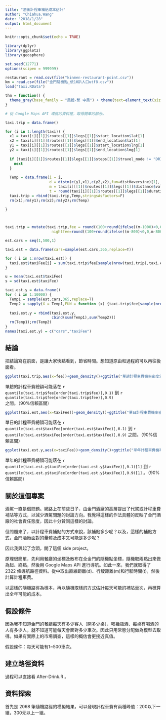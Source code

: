 ```yaml
---
title: "酒後計程車補貼成本估計"
author: "Chiahua.Wang"
date: "2018/1/28"
output: html_document
---
```


```r
knitr::opts_chunk$set(echo = TRUE)

```

```r
library(dplyr)
library(ggplot2)
library(geosphere)

set.seed(12771)
options(scipen = 999999)

restaurant = read.csv(file("kinmen-restaurant-point.csv"))
km = read.csv(file("金門隨機點_依10趴人口utf8.csv"))
load("taxi.RData")

thm = function() {
  theme_gray(base_family = "黑體-繁 中黑") + theme(text=element_text(size=18))
}

# 從 Google Maps API 導航的資料裡，取得開車的部分。

taxi.trip = data.frame()

for (i in 1:length(taxi)) {
  x1 = taxi[i][[1]]$routes[[1]]$legs[[1]]$start_location$lat[1]
  x2 = taxi[i][[1]]$routes[[1]]$legs[[1]]$end_location$lat[1]
  y1 = taxi[i][[1]]$routes[[1]]$legs[[1]]$start_location$lng[1]
  y2 = taxi[i][[1]]$routes[[1]]$legs[[1]]$end_location$lng[1]
  
  if (taxi[i][[1]]$routes[[1]]$legs[[1]]$steps[[1]]$travel_mode != "DRIVING") {
    next
  }
  
  Temp = data.frame(i = i,
                    d = distm(c(y1,x1),c(y2,x2),fun=distHaversine)[1],
                    m = taxi[i][[1]]$routes[[1]]$legs[[1]]$distance$value[1],
                    t = round(taxi[i][[1]]$routes[[1]]$legs[[1]]$duration$value[1]/60,2))
  taxi.trip = rbind(taxi.trip,Temp,stringsAsFactors=F)
  rm(x1);rm(y1);rm(x2);rm(y2);rm(Temp)
  
}



taxi.trip = mutate(taxi.trip,fee = round((100+round(ifelse((m-1000)<0,0,m-1000)/250,0)*5),0),
                     nightfee=round((100+round(ifelse((m-800)<0,0,m-800)/200,0)*5),0))

est.cars = seq(1,500,1)

taxi.est = data.frame(cars=sample(est.cars,365,replace=T))

for ( i in 1:nrow(taxi.est)) {
  taxi.est$taxiFee[i] = sum(taxi.trip$fee[sample(nrow(taxi.trip),taxi.est$cars[i],replace=T)])
}

u = mean(taxi.est$taxiFee)
s = sd(taxi.est$taxiFee)

taxi.est.y = data.frame()
for ( i in 1:10000) {
  Temp1 = sample(est.cars,365,replace=T)
  Temp2 = sapply(X = Temp1,FUN = function (x) {taxi.trip$fee[sample(nrow(taxi.trip),x,replace=T)] %>% sum()})
  
  taxi.est.y = rbind(taxi.est.y,
                     cbind(sum(Temp1),sum(Temp2)))
  rm(Temp1);rm(Temp2)
}
names(taxi.est.y) = c("cars","taxiFee")
```

## 結論

把結論寫在前面，是讓大家快點看到，節省時間。想知道原由和過程的可以再往後面看。

```r

ggplot(taxi.trip,aes(x=fee))+geom_density()+ggtitle("單趟計程車費機率密度分佈圖")+thm()

```

單趟的計程車費總額可能落在 `r quantile(taxi.trip$fee[order(taxi.trip$fee)],0.1)` 到 `r quantile(taxi.trip$fee[order(taxi.trip$fee)],0.9)` 之間。（90%信賴區間）

```r

ggplot(taxi.est,aes(x=taxiFee))+geom_density()+ggtitle("單日計程車費機率密度分佈圖")+thm()

```

單日的計程車費總額可能落在 `r quantile(taxi.est$taxiFee[order(taxi.est$taxiFee)],0.1)` 到 `r quantile(taxi.est$taxiFee[order(taxi.est$taxiFee)],0.9)` 之間。（90%信賴區間）

```r

ggplot(taxi.est.y,aes(x=taxiFee))+geom_density()+ggtitle("單年計程車費機率密度分佈圖")+thm()

```

單年的計程車費總額可能落在 `r quantile(taxi.est.y$taxiFee[order(taxi.est.y$taxiFee)],0.1)[1]` 到 `r quantile(taxi.est.y$taxiFee[order(taxi.est.y$taxiFee)],0.9)[1]` 。（90%信賴區間）

## 關於這個專案

酒駕一直是個問題。網路上在前些日子，由金門酒廠的高層提出了代駕或計程車費補貼等方式，以減少酒駕問題的討論方向。我覺得這樣的作法具體的反映了金門酒廠的社會責任態度，因此十分贊同這樣的討論。

但問題來了，以計程車費補貼的方式來說，該補貼多少呢？以及，這樣的補貼方式，金門酒廠面對的量體及成本又可能是多少呢？

因此我興起了念頭，開了這個 side project。

原理很簡單，先利用餐廳的坐標及散布在全金門的隨機點坐標，隨機取兩點出來做為起、終點，然後用 Google Maps API 進行導航。如此一來，我們就取得了 2322 條導航路徑資料。從中取出直線距離(d)、行駛距離(m)和行駛時間(t)，然後計算計程車費。

以這樣的隨機路徑為樣本，再以隨機取樣的方式估計每天可能的補貼車次，再概算出全年可能的成本。

## 假設條件

因為我不知道金門的餐廳每天有多少客人（開多少桌）、喝幾瓶酒、每桌有喝酒的人有多少人，就不知道可能每天會面對多少車次。因此只用常態分配做為模型去取得。如果有實際上的市場調查，這樣的概估會更接近真值。

假設條件：每天可能有1~500車次。

## 建立路徑資料

過程可以直接看 After-Drink.R 。

## 資料探索

首先是 2068 筆隨機路徑的模擬結果，可以發現計程車費有兩種峰值：200以下一組，300元以上一組。

```r



```

